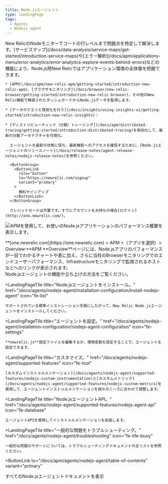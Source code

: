 ```yaml
---
title: Node.jsエージェント
type: landingPage
tags:
  - Agents
  - Nodejs agent
---
```


<LandingPageHero>
  <HeroContent>
    New RelicのNodeモニターでコードの行レベルまで問題点を特定して解決します。[サービスマップ](/docs/data-analysis/service-maps/get-started/introduction-service-maps)や[エラー解析](/docs/apm/applications-menu/error-analytics/error-analytics-explore-events-behind-errors)などの機能により、Node.js用New Relicではアプリケーション環境の全体像を把握できます。

    * [APM](/docs/apm/new-relic-apm/getting-started/introduction-new-relic-apm)、[ブラウザモニタリング](/docs/browser/new-relic-browser/getting-started/introduction-new-relic-browser)、その他のNew Relic機能で精選されたダッシュボードからNode.jsデータを監視します。

    * [データのクエリと視覚化を行う](/docs/insights/using-insights-ui/getting-started/introduction-new-relic-insights)：

    * [ディストリビューティッド（分散）トレーシング](/docs/apm/distributed-tracing/getting-started/introduction-distributed-tracing)を有効化して、最新の分散アーキテクチャを可視化。

      エージェントを最新の状態に保ち、最新機能へのアクセスを確保するために、[Node.jsエージェントのリリースノート](/docs/release-notes/agent-release-notes/nodejs-release-notes)を参照ください。

      <ButtonGroup>
        <ButtonLink
          role="button"
          to="https://newrelic.com/signup"
          variant="primary"
        >
          無料サインアップ
        </ButtonLink>
      </ButtonGroup>

      クレジットカードは不要です。すでにアカウントをお持ちの場合[ログイン](http://one.newrelic.com/)。
  </HeroContent>

  ![APMを使用して、お使いのNode.jsアプリケーションのパフォーマンス概要を表示します。](./images/APM_Node_landing-page_0.png "APM_Node_landing-page.png")

  <figcaption>
    **[one.newrelic.com](https://one.newrelic.com) > APM >（アプリを選択）> Overview:**APM **Overview**ページには、Node.jsアプリのパフォーマンスが一目でわかるチャートや表に加え、さらに当社のBrowserモニタリングでのエンドユーザーパフォーマンス、Infrastructureモニタリングで監視されるホストなどへのリンクが表示されます。
  </figcaption>
</LandingPageHero>

<LandingPageTileGrid>
  <LandingPageTile
    title="始めてみましょう。"
    href="/docs/agents/nodejs-agent/getting-started/introduction-new-relic-nodejs"
    icon="fe-terminal"
  >
    Node.jsエージェントの機能や立ち上げの方法をご覧ください。
  </LandingPageTile>

  <LandingPageTile
    title="Node.jsエージェントをインストール。"
    href="/docs/agents/nodejs-agent/installation-configuration/install-nodejs-agent"
    icon="fe-list"
  >
    サポートされている標準インストレーション手順にしたがって、New Relic Node.jsエージェントをインストールしてください。
  </LandingPageTile>

  <LandingPageTile
    title="エージェントを設定。"
    href="/docs/agents/nodejs-agent/installation-configuration/nodejs-agent-configuration"
    icon="fe-settings"
  >
    **newrelic.js**設定ファイルを編集するか、環境変数を設定することで、エージェントを設定できます。
  </LandingPageTile>

  <LandingPageTile
    title="カスタマイズ。"
    href="/docs/agents/nodejs-agent/supported-features"
    icon="fe-tool"
  >
    [カスタムインストゥルメンテーション](/docs/agents/nodejs-agent/supported-features/nodejs-custom-instrumentation)と[カスタムメトリック](/docs/agents/nodejs-agent/supported-features/nodejs-custom-metrics)を使用して、エージェントインストゥルメンテーションを個々のニーズに合わせて調整します。
  </LandingPageTile>

  <LandingPageTile
    title="Node.jsエージェントAPI。"
    href="/docs/agents/nodejs-agent/supported-features/nodejs-agent-api"
    icon="fe-database"
  >
    エージェントAPIを使用してインストゥルメンテーションを拡張します。
  </LandingPageTile>

  <LandingPageTile
    title="一般的な問題をトラブルシューティング。"
    href="/docs/agents/nodejs-agent/troubleshooting"
    icon="fe-life-buoy"
  >
    一般的な問題のサポートについては、トラブルシューティングドキュメントの全リストを参照ください。
  </LandingPageTile>
</LandingPageTileGrid>

<ButtonLink
  to="/docs/apm/agents/nodejs-agent/table-of-contents"
  variant="primary"
>
  すべてのNode.jsエージェントドキュメントを表示
</ButtonLink>